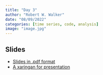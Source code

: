 ```yaml
---
title: "Day 3"
author: "Robert W. Walker"
date: "08/09/2022"
categories: [time series, code, analysis]
image: "image.jpg"
---
```


## Slides

- [Slides in .pdf format](./slides/slidesDay3.pdf)
- [A xaringan for presentation](https://rww.science/xaringan/ESSSSDA22-Day3/)

